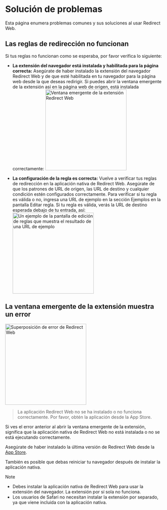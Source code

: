 
# Solución de problemas

Esta página enumera problemas comunes y sus soluciones al usar Redirect Web.

<TOCInline toc={toc} />

## Las reglas de redirección no funcionan

Si tus reglas no funcionan como se esperaba, por favor verifica lo siguiente:

- **La extensión del navegador está instalada y habilitada para la página correcta:** Asegúrate de haber instalado la extensión del navegador Redirect Web y de que esté habilitada en tu navegador para la página web desde la que deseas redirigir. Si puedes abrir la ventana emergente de la extensión así en la página web de origen, está instalada correctamente:
    <Image src={ExtensionPopup} alt="Ventana emergente de la extensión Redirect Web" width="260" hasShadow/>

- **La configuración de la regla es correcta:** Vuelve a verificar tus reglas de redirección en la aplicación nativa de Redirect Web. Asegúrate de que los patrones de URL de origen, las URL de destino y cualquier condición estén configurados correctamente. Para verificar si tu regla es válida o no, ingresa una URL de ejemplo en la sección Ejemplos en la pantalla Editar regla. Si tu regla es válida, verás la URL de destino esperada debajo de tu entrada, así:
    <Image src={RuleEditExampleResult} alt="Un ejemplo de la pantalla de edición de reglas que muestra el resultado de una URL de ejemplo" width="260" hasShadow/>

## La ventana emergente de la extensión muestra un error

<Image src={ErrorOverlay} alt="Superposición de error de Redirect Web" width="260" hasShadow hasRoundedCorners/>

> La aplicación Redirect Web no se ha instalado o no funciona correctamente.
> Por favor, obtén la aplicación desde la App Store.

Si ves el error anterior al abrir la ventana emergente de la extensión, significa que la aplicación nativa de Redirect Web no está instalada o no se está ejecutando correctamente.

Asegúrate de haber instalado la última versión de Redirect Web desde la [App Store](https://apps.apple.com/app/id1571283503).

También es posible que debas reiniciar tu navegador después de instalar la aplicación nativa.

> [!NOTE]
> * Debes instalar la aplicación nativa de Redirect Web para usar la extensión del navegador. La extensión por sí sola no funciona.
> * Los usuarios de Safari no necesitan instalar la extensión por separado, ya que viene incluida con la aplicación nativa.

